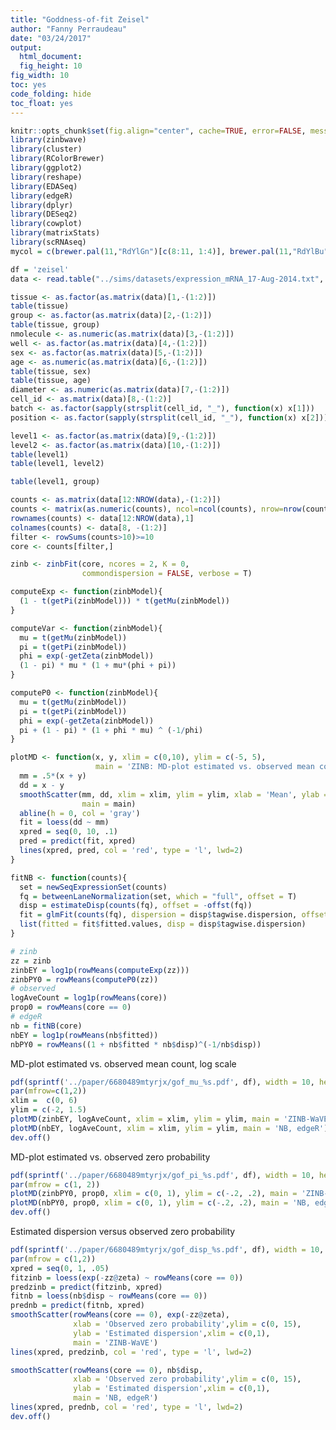 ```yaml
---
title: "Goddness-of-fit Zeisel"
author: "Fanny Perraudeau"
date: "03/24/2017"
output: 
  html_document: 
  fig_height: 10
fig_width: 10
toc: yes
code_folding: hide
toc_float: yes
---
```

```r
knitr::opts_chunk$set(fig.align="center", cache=TRUE, error=FALSE, message=FALSE, warning=TRUE, fig.width=6, fig.height=6)
library(zinbwave)
library(cluster)
library(RColorBrewer)
library(ggplot2)
library(reshape)
library(EDASeq)
library(edgeR)
library(dplyr)
library(DESeq2)
library(cowplot)
library(matrixStats)
library(scRNAseq)
mycol = c(brewer.pal(11,"RdYlGn")[c(8:11, 1:4)], brewer.pal(11,"RdYlBu")[8:11])
```


```r
df = 'zeisel'
data <- read.table("../sims/datasets/expression_mRNA_17-Aug-2014.txt", sep='\t', stringsAsFactors = FALSE, comment.char = '%')

tissue <- as.factor(as.matrix(data)[1,-(1:2)])
table(tissue)
group <- as.factor(as.matrix(data)[2,-(1:2)])
table(tissue, group)
nmolecule <- as.numeric(as.matrix(data)[3,-(1:2)])
well <- as.factor(as.matrix(data)[4,-(1:2)])
sex <- as.factor(as.matrix(data)[5,-(1:2)])
age <- as.numeric(as.matrix(data)[6,-(1:2)])
table(tissue, sex)
table(tissue, age)
diameter <- as.numeric(as.matrix(data)[7,-(1:2)])
cell_id <- as.matrix(data)[8,-(1:2)]
batch <- as.factor(sapply(strsplit(cell_id, "_"), function(x) x[1]))
position <- as.factor(sapply(strsplit(cell_id, "_"), function(x) x[2]))

level1 <- as.factor(as.matrix(data)[9,-(1:2)])
level2 <- as.factor(as.matrix(data)[10,-(1:2)])
table(level1)
table(level1, level2)

table(level1, group)

counts <- as.matrix(data[12:NROW(data),-(1:2)])
counts <- matrix(as.numeric(counts), ncol=ncol(counts), nrow=nrow(counts))
rownames(counts) <- data[12:NROW(data),1]
colnames(counts) <- data[8, -(1:2)]
filter <- rowSums(counts>10)>=10
core <- counts[filter,]
```

```r
zinb <- zinbFit(core, ncores = 2, K = 0,
                commondispersion = FALSE, verbose = T)
```

```r
computeExp <- function(zinbModel){
  (1 - t(getPi(zinbModel))) * t(getMu(zinbModel))
}

computeVar <- function(zinbModel){
  mu = t(getMu(zinbModel))
  pi = t(getPi(zinbModel))
  phi = exp(-getZeta(zinbModel))
  (1 - pi) * mu * (1 + mu*(phi + pi))
}

computeP0 <- function(zinbModel){
  mu = t(getMu(zinbModel))
  pi = t(getPi(zinbModel))
  phi = exp(-getZeta(zinbModel))
  pi + (1 - pi) * (1 + phi * mu) ^ (-1/phi)
}

plotMD <- function(x, y, xlim = c(0,10), ylim = c(-5, 5),
                   main = 'ZINB: MD-plot estimated vs. observed mean count, log scale'){
  mm = .5*(x + y)
  dd = x - y
  smoothScatter(mm, dd, xlim = xlim, ylim = ylim, xlab = 'Mean', ylab = 'Difference',
                main = main)
  abline(h = 0, col = 'gray')
  fit = loess(dd ~ mm)
  xpred = seq(0, 10, .1)
  pred = predict(fit, xpred)
  lines(xpred, pred, col = 'red', type = 'l', lwd=2)
}

fitNB <- function(counts){
  set = newSeqExpressionSet(counts)
  fq = betweenLaneNormalization(set, which = "full", offset = T)
  disp = estimateDisp(counts(fq), offset = -offst(fq)) 
  fit = glmFit(counts(fq), dispersion = disp$tagwise.dispersion, offset = -offst(fq))
  list(fitted = fit$fitted.values, disp = disp$tagwise.dispersion)
}
```

```r
# zinb
zz = zinb
zinbEY = log1p(rowMeans(computeExp(zz)))
zinbPY0 = rowMeans(computeP0(zz))
# observed
logAveCount = log1p(rowMeans(core))
prop0 = rowMeans(core == 0)
# edgeR
nb = fitNB(core)
nbEY = log1p(rowMeans(nb$fitted))
nbPY0 = rowMeans((1 + nb$fitted * nb$disp)^(-1/nb$disp))
```

MD-plot estimated vs. observed mean count, log scale
```r
pdf(sprintf('../paper/6680489mtyrjx/gof_mu_%s.pdf', df), width = 10, height = 5)
par(mfrow=c(1,2))
xlim =  c(0, 6)
ylim = c(-2, 1.5)
plotMD(zinbEY, logAveCount, xlim = xlim, ylim = ylim, main = 'ZINB-WaVE')
plotMD(nbEY, logAveCount, xlim = xlim, ylim = ylim, main = 'NB, edgeR')
dev.off()
```

MD-plot estimated vs. observed zero probability
```r
pdf(sprintf('../paper/6680489mtyrjx/gof_pi_%s.pdf', df), width = 10, height = 5)
par(mfrow = c(1, 2))
plotMD(zinbPY0, prop0, xlim = c(0, 1), ylim = c(-.2, .2), main = 'ZINB-WaVE')
plotMD(nbPY0, prop0, xlim = c(0, 1), ylim = c(-.2, .2), main = 'NB, edgeR')
dev.off()
```

Estimated dispersion versus observed zero probability
```r
pdf(sprintf('../paper/6680489mtyrjx/gof_disp_%s.pdf', df), width = 10, height = 5)
par(mfrow = c(1,2))
xpred = seq(0, 1, .05)
fitzinb = loess(exp(-zz@zeta) ~ rowMeans(core == 0))
predzinb = predict(fitzinb, xpred)
fitnb = loess(nb$disp ~ rowMeans(core == 0))
prednb = predict(fitnb, xpred)
smoothScatter(rowMeans(core == 0), exp(-zz@zeta),
              xlab = 'Observed zero probability',ylim = c(0, 15),
              ylab = 'Estimated dispersion',xlim = c(0,1), 
              main = 'ZINB-WaVE')
lines(xpred, predzinb, col = 'red', type = 'l', lwd=2)

smoothScatter(rowMeans(core == 0), nb$disp,
              xlab = 'Observed zero probability',ylim = c(0, 15),
              ylab = 'Estimated dispersion',xlim = c(0,1), 
              main = 'NB, edgeR')
lines(xpred, prednb, col = 'red', type = 'l', lwd=2)
dev.off()
```


